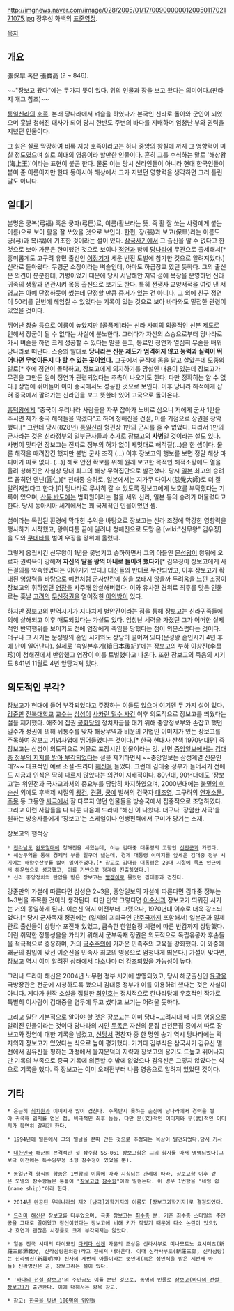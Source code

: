 http://imgnews.naver.com/image/028/2005/01/17/00900000012005011702171075.jpg
장우성 화백의 [[표준영정]].

[[목차]]

== 개요 ==
張保皐 혹은 張寶高 (? ~ 846).

~~"장보고 왔다"에는 두가지 뜻이 있다. 위의 인물과 장을 보고 왔다는 의미이다.(판타지 개그 참조)~~

[[통일신라]]의 [[호족]]. 본래 당나라에서 벼슬을 하였다가 본국인 신라로 돌아와 군인이 되었으며 훗날 청해진 대사가 되어 당시 한반도 주변의 바다를 지배하며 엄청난 부와 권력을 지녔던 인물이다.

그 힘은 실로 막강하여 비록 지방 호족이라고는 하나 중앙의 왕실에 까지 그 영향력이 미칠 정도였으며 실로 희대의 영웅이라 할만한 인물이다. 흔히 그를 수식하는 말로 '해상왕(海上王)'이라는 표현이 붙곤 한다. 물론 이는 당시 신라인들이 아니라 현대 한국인들이 붙여 준 이름이지만 한때 동아시아 해상에서 그가 지녔던 영향력을 생각하면 그리 틀린 말도 아니다.

== 일대기 ==
본명은 궁복(弓福) 혹은 궁파(弓巴)로, 이름(활보라는 뜻. 즉 활 잘 쏘는 사람에게 붙는 이름)으로 보아 활을 잘 쏘았을 것으로 보인다. 한편, 장(張)과 보고(保皐)라는 이름도 궁(弓)과 복(福)에 기초한 것이라는 설이 있다. [[삼국사기]]에서 그 출신을 알 수 없다고 한 것으로 보아 가문은 한미했던 것으로 보이나 [[정연]]과 함께 [[당]]나라에 무관으로 출세해서[* 흥미롭게도 고구려 유민 출신인 [[이정기]]가 세운 번진 토벌에 참가한 것으로 알려져있다.] 신라로 돌아왔다. 무령군 소장이라는 벼슬인데, 아마도 하급장교 였던 듯하다. 그의 출신은 의견이 분분한데, 기병이었기 때문에 당시 서남해안 지역 섬에 목장을 운영하던 신라 귀족의 생활과 연관시켜 목동 출신으로 보기도 한다. 특히 전쟁사 교양서적을 여럿 낸 서영교는 아예 단정하듯이 썼는데 단정할 만큼 증거가 있는 건 아니다. 그 외에 친구 정연이 50리를 단번에 헤엄칠 수 있었다는 기록이 있는 것으로 보아 바다와도 밀접한 관련이 있었을 것이다.

뛰어난 창술 등으로 이름이 높았지만 [골품제]라는 신라 사회의 외골적인 신분 제도로 인해서 장군이 될 수 없다는 사실에 분노한다. 그러다가 자신의 스승으로부터 당나라로 가서 벼슬을 하면 크게 성공할 수 있다는 말을 듣고, 동료인 정연과 열심히 무술을 배워 당나라로 떠난다. 스승의 말대로 '''당나라는 신분 제도가 엄격하지 않고 능력과 실력이 뛰어나면 무엇이든지 다 할 수 있는 곳이었다.''' 그곳에서 군직에 몸을 담고 살았는데 모종의 일로[* 후에 정연이 몰락하고, 장보고에게 의지하기를 망설인 내용이 있는데 장보고가 무관을 그만둔 일이 정연과 관련되었다는 추측이 나오기도 한다. 다만 정확히는 알 수 없다.] 상업에 뛰어들어 이미 중국에서도 성공한 것으로 보인다. 이후 당나라 해적에게 잡혀 중국에서 팔려가는 신라인을 보고 뜻한바 있어 고국으로 돌아온다.   

[[흥덕왕]]에게 "중국이 우리나라 사람들을 자꾸 잡아가 노비로 삼으니 저에게 군사 1만을 주시면 제가 중국 해적들을 막겠다"고 하며 청해진을 건설, 이를 기점으로 상권을 장악했다.[* 그런데 당시(828년) [[통일신라]] 형편상 1만의 군사를 줄 수 없었다. 따라서 1만의 군사라는 것은 신라정부의 일부군사들과 추가로 장보고의 '''사병'''일 것이라는 설도 있다. 사병이 맞다면 장보고는 진짜로 정부의 허가 없이 제멋대로 해적질(...)을 한 셈이다. 물론 해적을 때려잡긴 했지만 불법 군사 조직 (...) 이후 장보고의 행보를 보면 정말 해상 마피아가 따로 없다. (...)] 해로 안전 확보를 위해 원래 보고한 목적인 해적소탕에도 열을 올려 청해진은 사실상 당대 최고의 해상 무력집단으로 발전했다. 당시 [[일본]] 최고의 승려로 꼽히던 엔닌(圓仁)[* 천태종 승려로, 일본에서는 지가쿠 다이시(慈覺大師)로 더 잘 알려져있다고 한다.]이 당나라로 무사히 갈 수 있도록 장보고에게 보호를 부탁했다는 기록이 있으며, [[산둥 반도]]에는 법화원이라는 절을 세워 신라, 일본 등의 승려가 머물렀다고 한다. 당시 동아시아 세계에서는 꽤 국제적인 인물이었던 셈.

섬이라는 독립된 환경에 막대한 수익을 바탕으로 장보고는 신라 조정에 막강한 영향력을 행사하기 시작했고, 왕위다툼 끝에 밀려나 청해진으로 도망 온 [wiki:"신무왕" 김우징]을 도와 [[쿠데타]]를 벌여 우징을 왕위에 올렸다. 

그렇게 옹립시킨 신무왕이 1년을 못넘기고 승하하면서 그의 아들인 [[문성왕]]이 왕위에 오르자 권력욕이 강해져 '''자신의 딸을 왕의 아내로 들이려 했다가'''[* 김우징이 장보고에게 사돈결의를 약속했었다는 이야기가 있다.] 대신들의 반대로 무산되었고, 이후 장보고가 확대된 영향력을 바탕으로 예전처럼 군사반란에 힘을 보태지 않을까 두려움을 느낀 조정이 장보고의 휘하였던 [[염장]]을 사주해 암살해버렸다. 이와 유사한 경위로 최후를 맞은 인물로는 훗날 [[고려]]의 [[무신정권]]을 열어젖힌 [[이의방]]이 있다.

하지만 장보고의 반역시기가 지나치게 별안간이라는 점을 통해 장보고는 신라귀족들에 의해 살해되고 이후 매도되었다는 가설도 있다. 엄청난 세력을 가졌던 그가 어떠한 실제적인 반역행위를 보이기도 전에 염장에게 죽임을 당했다는 점이 의문스럽다는 것이다. 더구나 그 시기는 문성왕의 혼인 시기와도 상당히 떨어져 있다(문성왕 혼인시기 4년 후에 난이 일어난다). 실제로 '속일본후기(續日本後紀)'에는 장보고의 부하 이창진(李昌珍)이 청해진에서 반항했고 염장이 이를 토벌했다고 나온다. 또한 장보고의 죽음의 시기도 841년 11월로 4년 앞당겨져 있다.

== 의도적인 부각? ==
장보고가 현대에 들어 부각되었다고 주장하는 이들도 있으며 여기엔 두 가지 설이 있다. [[강준만]] [[전북대학교]] [[교수]]는 [[삼성]]이 [[사카린 밀수 사건]] 이후 의도적으로 장보고를 띄웠다는 설을 제기했다. 애초에 집권 [[공화당]]의 정치자금을 대기 위해 중앙정보부와 손잡고 했던 밀수가 정권에 의해 뒤통수를 맞자 해상무역과 비운의 기업인 이미지가 있는 장보고를 주목하여 장보고 기념사업에 뛰어들었다는 것이다.[* 한국 현대사 산책 1970년대편] 즉 장보고는 삼성이 의도적으로 거물로 포장시킨 인물이라는 것. 반면 [[중앙일보]]에서는 [http://article.joinsmsn.com/news/article/article.asp?Total_ID=3828830 김대중 정부의 지지를 받아 부각되었다]는 설을 제기하면서 ~~중앙일보는 삼성계열 신문인데?~~ 대표적인 예로 소설-드라마 [[해신]]을 들었다.  그런데 김대중 정부가 들어서기 전에도 지금과 인식은 딱히 다르지 않았다는 의견이 지배적이다. 80년대, 90년대에도 '장보고'는 위인전과 국사교과서의 중요부를 당당히 차지하였으며, 2000년대에는 [[불멸의 이순신]] 외에도 후백제 시절의 [[왕건]], [[견훤]], [[궁예]] 발해의 건국자 [[대조영]],  고구려의 [[연개소문]], [[주몽]] 등 그동안 [[사극]]에서 잘 다루지 않던 인물들을 방송국에서 집중적으로 조명하였다. 그리고 이런 사람들을 다 다룬 다음에 드라마 '해신'이 나왔다. 더구나 '장엄한 사극'을 원하는 방송사들에게 '장보고'는 스케일이나 인생편력에서 구미가 당기는 소재. 

장보고의 행적상

 * [[전라남도]] [[완도]]일대에 청해진을 세웠는데, 이는 김대중 대통령의 고향인 [[신안군]]과 가깝다.
 * 해상무역을 통해 경제적 부를 일구어 냈는데, 경제 대통령 이미지를 앞세운 김대중 정부 시기에는 해양수산부를 많이 밀어주었다.[* 참고로 김대중 대통령은 20대 시절에 목포 인근에서 해운업으로 성공했고, 이를 기반으로 정계에 진출하였다.]
 * 신라 중앙정치의 탄압을 받은 장보고는 [[빨갱이]]로 몰렸던 김대중과 겹친다.

강준만의 가설에 따른다면 삼성은 2~3을, 중앙일보의 가설에 따른다면 김대중 정부는 1~3번을 주목한 것이라 생각된다. 다만 만약 그렇다면 [[이순신]]과 장보고가 띄워진 시기는 거의 동일하게 된다. 이순신 역시 이전부터 그랬으나, 1970년대 이후로 더욱 강조되었다.[* 당시 군사독재 정권에는 (일제의 괴뢰국인 [[만주국]]까지 포함해서) 일본군과 일제관료 출신들이 상당수 포진해 있었고, 급속한 한일협정 체결에 따른 반감까지 상당했다. 이런 취약한 정통성을을 가리기 위해서 군부독재 정권은 의도적으로 독립유공자 후손들을 적극적으로 중용하며, 거의 [[국수주의]]에 가까운 민족주의 교육을 강화했다. 이 와중에 왜군의 침입에 맞선 이순신을 민족사 최고의 영웅으로 엄청나게 띄운다.] 가설이 맞다면, 장보고 역시 이미 알려진 상태에서 다소나마 더 강조되었을 가능성이 높다.    

그러나 드라마 해신은 2004년 노무현 정부 시기에 방영되었고, 당시 해군출신인 [[윤광웅]] 국방장관은 전군에 시청하도록 했으니 김대중 정부가 이를 이용하려 했다는 것은 사실이 아니다. 게다가 원작 소설을 집필한 [[최인호]]는 정치적으로 한나라당에 우호적인 작가로 특별히 이사람이 김대중을 염두에 두고 썼다고 보기는 어려울 듯하다.

그리고 일단 기본적으로 알아야 할 것은 장보고는 이미 당대~고려시대 때 나름 영웅으로 알려진 인물이라는 것이다 당나라의 시인 [[두목]]은 자신의 문집 번천문집 중에서 따로 장보고와 정연에 대한 기록을 남겼고, [[신당서]] 편찬자 중 한 명인 송기 역시 당나라에는 곽자의와 장보고가 있었다는 식으로 높이 평가했다. 거기다 김부식은 삼국사기 김유신 열전에서 김유신을 평하는 과정에서 을지문덕의 지략과 장보고의 용기도 드높고 뛰어나지만 기록의 부족으로 중국 기록에 의존할 수 밖에 없었으나 김유신은 그렇지 않았다는 식으로 기록을 했다. 즉 장보고는 이미 오래전부터 나름 영웅으로 알려져 있었던 것이다.

== 기타 ==
 * 은근히 [[최치원]]과 이미지가 많이 겹친다. 주목받지 못하는 출신에 당나라에서 경력을 쌓아 귀국해 입지를 얻은 점, 비극적인 최후 등등. 다만 문(文)적인 이미지와 무(武)적인 이미지가 확연히 갈리긴 한다.

 * 1994년에 일본에서 그의 얼굴을 본따 만든 것으로 추정되는 목상이 발견되었다.[http://newslibrary.naver.com/viewer/index.nhn?articleId=1994110100209130007&officeId=00020&publishDate=1994-11-01&isPopular=0 당시 기사]

 * [[대한민국]] 해군의 본격적인 첫 잠수함 SS-061 장보고함은 그의 함자를 따서 명명되었다(그보다 이전에는 특수임무용 소형 잠수정이 있었을 뿐).

 * 동일규격 형식의 함종은 1번함의 이름에 따라 지칭되는 관례에 따라, 장보고함 이후 같은 모델의 잠수함들은 통틀어 "[[장보고급]] [[잠수함]]"이라 일컫는다. 이 경우 1번함을 "네임 쉽(name ship)"이라 한다.

 * 2014년 완공된 우리나라의 제2 [남극]과학기지의 이름도 [장보고과학기지]로 결정되었다.

 * [[드라마]] [[해신]]은 장보고를 다루었으며, 극중 장보고는 [[최수종]] 분. 기존 최수종 스타일의 주인공을 그대로 끌어왔고 장신이었다는 장보고에 비해 키가 작았기 때문에 다소 논란이 있으었나 호연과 괜찮은 시청률로 크게 부각되지는 않았다. 

 * 일본 전국 시대의 다이묘인 [[다케다 신겐]] 가문의 조상은 신라사부로 미나모토노 요시미츠(新羅三郎源義光, 신라삼랑원의광)라고 전해져 내려온다. 이때 신라사부로(新羅三郎, 신라삼랑)는 신라명신(新羅明神) 신사의 세번째 아들이라는 뜻인데(혹은 성인식을 받은 세번째 아들) 신라명신은 곧, 장보고라는 설이 있다.
  
 * '[[바다의 전설 장보고]]'의 주인공도 이를 본딴 것으로, 동명의 인물로 [[장보고(바다의 전설 장보고)]]가 출연한다. 이에 대해서는 항목 참고.

 * 참고: [[한국을 빛낸 100명의 위인들]]

